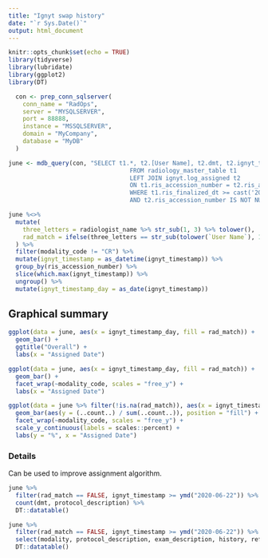 ```yaml
---
title: "Ignyt swap history"
date: "`r Sys.Date()`"
output: html_document
---
```


```r
knitr::opts_chunk$set(echo = TRUE)
library(tidyverse)
library(lubridate)
library(ggplot2)
library(DT)
```

```r
  con <- prep_conn_sqlserver(
    conn_name = "RadOps",
    server = "MYSQLSERVER",
    port = 88888,
    instance = "MSSQLSERVER",
    domain = "MyCompany",
    database = "MyDB"
  )
```
```r
june <- mdb_query(con, "SELECT t1.*, t2.[User Name], t2.dmt, t2.ignyt_timestamp
                                  FROM radiology_master_table t1
                                  LEFT JOIN ignyt.log_assigned t2
                                  ON t1.ris_accession_number = t2.ris_accession_number
                                  WHERE t1.ris_finalized_dt >= cast('2020-06-01 00:00:00' as DATETIME)
                                  AND t2.ris_accession_number IS NOT NULL;")

june %<>%
  mutate(
    three_letters = radiologist_name %>% str_sub(1, 3) %>% tolower(),
    rad_match = ifelse(three_letters == str_sub(tolower(`User Name`), 1, 3), TRUE, FALSE)
  ) %>%
  filter(modality_code != "CR") %>%
  mutate(ignyt_timestamp = as_datetime(ignyt_timestamp)) %>%
  group_by(ris_accession_number) %>%
  slice(which.max(ignyt_timestamp)) %>%
  ungroup() %>%
  mutate(ignyt_timestamp_day = as_date(ignyt_timestamp))
```

## Graphical summary

```r
ggplot(data = june, aes(x = ignyt_timestamp_day, fill = rad_match)) +
  geom_bar() +
  ggtitle("Overall") +
  labs(x = "Assigned Date")

ggplot(data = june, aes(x = ignyt_timestamp_day, fill = rad_match)) +
  geom_bar() +
  facet_wrap(~modality_code, scales = "free_y") +
  labs(x = "Assigned Date")

ggplot(data = june %>% filter(!is.na(rad_match)), aes(x = ignyt_timestamp_day, fill = rad_match)) +
  geom_bar(aes(y = (..count..) / sum(..count..)), position = "fill") +
  facet_wrap(~modality_code, scales = "free_y") +
  scale_y_continuous(labels = scales::percent) +
  labs(y = "%", x = "Assigned Date")
```

### Details

Can be used to improve assignment algorithm.

```r
june %>%
  filter(rad_match == FALSE, ignyt_timestamp >= ymd("2020-06-22")) %>%
  count(dmt, protocol_description) %>%
  DT::datatable()
```

```r
june %>%
  filter(rad_match == FALSE, ignyt_timestamp >= ymd("2020-06-22")) %>%
  select(modality, protocol_description, exam_description, history, referring_md_name, dmt, `User Name`, radiologist_name) %>%
  DT::datatable()
```
